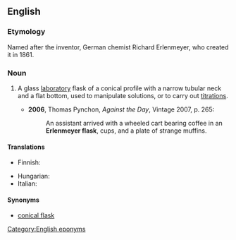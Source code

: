 ==English==
{{wikipedia}}

===Etymology===
Named after the inventor, German chemist Richard Erlenmeyer, who created it in 1861.

===Noun===
{{en-noun|sg=[[w:Richard August Carl Emil Erlenmeyer|Erlenmeyer]] [[flask]]}}

# {{context|chemistry}} A glass [[laboratory]] flask of a conical profile with a narrow tubular neck and a flat bottom, used to manipulate solutions, or to carry out [[titration]]s.
#* '''2006''', Thomas Pynchon, ''Against the Day'', Vintage 2007, p. 265:
#*: An assistant arrived with a wheeled cart bearing coffee in an '''Erlenmeyer flask''', cups, and a plate of strange muffins.

====Translations====
{{trans-top|conical laboratory flask}}
* Finnish: {{t-|fi|erlenmeyerkolvi}}
{{trans-mid}}
* Hungarian: {{t|hu|Erlenmeyer-lombik}}
* Italian: {{t-|it|beuta|f}}
{{trans-bottom}}

====Synonyms====
* [[conical flask]]

[[Category:English eponyms]]